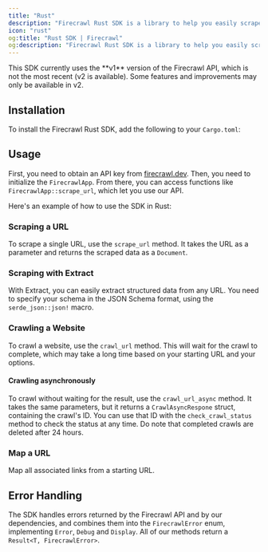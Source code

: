 ```yaml
---
title: "Rust"
description: "Firecrawl Rust SDK is a library to help you easily scrape and crawl websites, and output the data in a format ready for use with language models (LLMs)."
icon: "rust"
og:title: "Rust SDK | Firecrawl"
og:description: "Firecrawl Rust SDK is a library to help you easily scrape and crawl websites, and output the data in a format ready for use with language models (LLMs)."
---
```



<Warning>
  This SDK currently uses the **v1** version of the Firecrawl API, which is not
  the most recent (v2 is available). Some features and improvements may only be
  available in v2.
</Warning>

## Installation

To install the Firecrawl Rust SDK, add the following to your `Cargo.toml`:

<InstallationRust />

## Usage

First, you need to obtain an API key from [firecrawl.dev](https://firecrawl.dev). Then, you need to initialize the `FirecrawlApp`. From there, you can access functions like `FirecrawlApp::scrape_url`, which let you use our API.

Here's an example of how to use the SDK in Rust:

<ScrapeAndCrawlRustExample />

### Scraping a URL

To scrape a single URL, use the `scrape_url` method. It takes the URL as a parameter and returns the scraped data as a `Document`.

<ScrapeRustShort />

### Scraping with Extract

With Extract, you can easily extract structured data from any URL. You need to specify your schema in the JSON Schema format, using the `serde_json::json!` macro.

<LLMExtractRust />

### Crawling a Website

To crawl a website, use the `crawl_url` method. This will wait for the crawl to complete, which may take a long time based on your starting URL and your options.

<CrawlRustShort />

#### Crawling asynchronously

To crawl without waiting for the result, use the `crawl_url_async` method. It takes the same parameters, but it returns a `CrawlAsyncRespone` struct, containing the crawl's ID. You can use that ID with the `check_crawl_status` method to check the status at any time. Do note that completed crawls are deleted after 24 hours.

<CrawlAsyncRustShort />

### Map a URL

Map all associated links from a starting URL.

<MapRustShort />

## Error Handling

The SDK handles errors returned by the Firecrawl API and by our dependencies, and combines them into the `FirecrawlError` enum, implementing `Error`, `Debug` and `Display`. All of our methods return a `Result<T, FirecrawlError>`.
